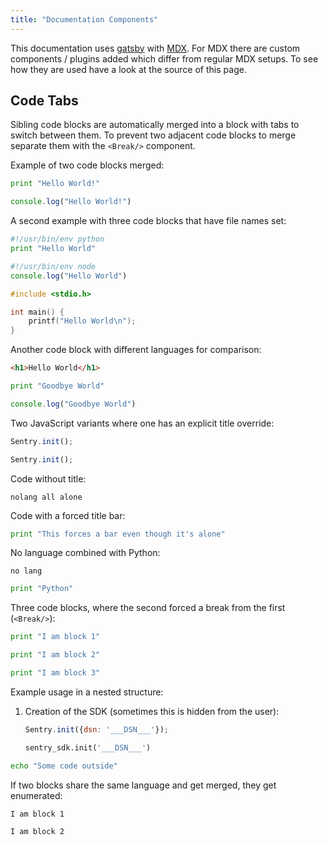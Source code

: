 ```yaml
---
title: "Documentation Components"
---
```


This documentation uses [gatsby](https://gatsbyjs.org/) with [MDX](https://mdxjs.com/).
For MDX there are custom components / plugins added which differ from regular
MDX setups.  To see how they are used have a look at the source of this page.

## Code Tabs

Sibling code blocks are automatically merged into a block with tabs to switch
between them.  To prevent two adjacent code blocks to merge separate them with
the `<Break/>` component.

Example of two code blocks merged:

```python
print "Hello World!"
```

```javascript 
console.log("Hello World!")
```

A second example with three code blocks that have file names set:

```python {filename: hello.py}
#!/usr/bin/env python
print "Hello World"
```

```javascript {filename: hello.js}
#!/usr/bin/env node
console.log("Hello World")
```

```c {filename: hello.c}
#include <stdio.h>

int main() {
    printf("Hello World\n");
}
```

Another code block with different languages for comparison:

```html {filename: hello.html}
<h1>Hello World</h1>
```

```python {filename: goodbye.py}
print "Goodbye World"
```

```javascript {filename: goodbye.js}
console.log("Goodbye World")
```

Two JavaScript variants where one has an explicit title override:

```javascript
Sentry.init();
```

```javascript {tabTitle: React-Native}
Sentry.init();
```

Code without title:

```
nolang all alone
```

Code with a forced title bar:

```python {forceTabBar}
print "This forces a bar even though it's alone"
```

No language combined with Python:

```
no lang
```

```python 
print "Python"
```

Three code blocks, where the second forced a break from the first (`<Break/>`):

```python
print "I am block 1"
```

<Break/>

```python {tabTitle: Block 2}
print "I am block 2"
```

```python {tabTitle: Block 3}
print "I am block 3"
```

Example usage in a nested structure:

1.  Creation of the SDK (sometimes this is hidden from the user):

    ```javascript
    Sentry.init({dsn: '___DSN___'});
    ```

    ```python
    sentry_sdk.init('___DSN___')
    ```

```bash
echo "Some code outside"
```

If two blocks share the same language and get merged, they get enumerated:

```text
I am block 1
```

```text
I am block 2
```
